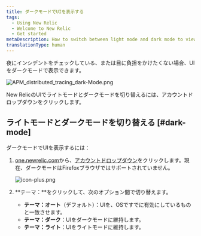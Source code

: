 ```yaml
---
title: ダークモードでUIを表示する
tags:
  - Using New Relic
  - Welcome to New Relic
  - Get started
metaDescription: How to switch between light mode and dark mode to view the New Relic UI.
translationType: human
---
```


夜にインシデントをチェックしている、または目に負担をかけたくない場合、UIをダークモードで表示できます。

![APM_distributed_tracing_dark-Mode.png](./images/APM_distributed_tracing_dark-Mode.png "APM_distributed_tracing_dark-Mode.png")

<figcaption>
  New RelicのUIでライトモードとダークモードを切り替えるには、アカウントドロップダウンをクリックします。
</figcaption>

## ライトモードとダークモードを切り替える [#dark-mode]

ダークモードでUIを表示するには：

1. [one.newrelic.com](https://one.newrelic.com)から、[アカウントドロップダウン](/docs/using-new-relic/welcome-new-relic/get-started/glossary#account-dropdown)をクリックします。現在、ダークモードはFirefoxブラウザではサポートされていません。

   ![icon-plus.png](./images/account_dropdown_theme.png "account_dropdown_theme.png")

2. **テーマ：**をクリックして、次のオプション間で切り替えます。

   * **テーマ：オート**（デフォルト）：UIを、OSですでに有効にしているものと一致させます。
   * **テーマ：ダーク**：UIをダークモードに維持します。
   * **テーマ：ライト**：UIをライトモードに維持します。